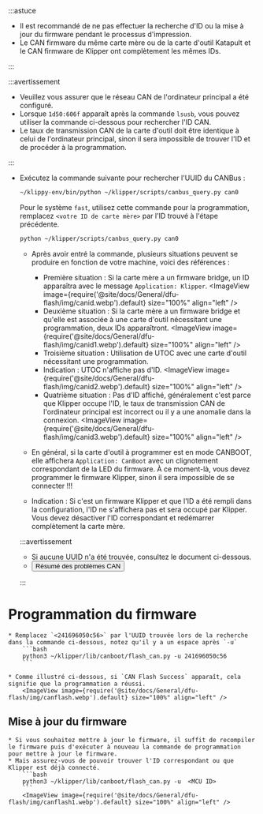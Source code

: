 :::astuce

* Il est recommandé de ne pas effectuer la recherche d'ID ou la mise à jour du firmware pendant le processus d'impression.
* Le CAN firmware du même carte mère ou de la carte d'outil Katapult et le CAN firmware de Klipper ont complètement les mêmes IDs.

:::

:::avertissement

* Veuillez vous assurer que le réseau CAN de l'ordinateur principal a été configuré.
* Lorsque `1d50:606f` apparaît après la commande `lsusb`, vous pouvez utiliser la commande ci-dessous pour rechercher l'ID CAN.
* Le taux de transmission CAN de la carte d'outil doit être identique à celui de l'ordinateur principal, sinon il sera impossible de trouver l'ID et de procéder à la programmation.

:::

* Exécutez la commande suivante pour rechercher l'UUID du CANBus :

    ```bash
    ~/klippy-env/bin/python ~/klipper/scripts/canbus_query.py can0
    ```
    Pour le système `fast`, utilisez cette commande pour la programmation, remplacez `<votre ID de carte mère>` par l'ID trouvé à l'étape précédente.
    
     ```bash
    python ~/klipper/scripts/canbus_query.py can0
     ```

    * Après avoir entré la commande, plusieurs situations peuvent se produire en fonction de votre machine, voici des références :
        * Première situation : Si la carte mère a un firmware bridge, un ID apparaîtra avec le message `Application: Klipper`.
            <ImageView image={require('@site/docs/General/dfu-flash/img/canid.webp').default} size="100%" align="left" />  
        * Deuxième situation : Si la carte mère a un firmware bridge et qu'elle est associée à une carte d'outil nécessitant une programmation, deux IDs apparaîtront.
            <ImageView image={require('@site/docs/General/dfu-flash/img/canid1.webp').default} size="100%" align="left" />  
        * Troisième situation : Utilisation de UTOC avec une carte d'outil nécessitant une programmation.
        * Indication : UTOC n'affiche pas d'ID.
            <ImageView image={require('@site/docs/General/dfu-flash/img/canid2.webp').default} size="100%" align="left" />  
        * Quatrième situation : Pas d'ID affiché, généralement c'est parce que Klipper occupe l'ID, le taux de transmission CAN de l'ordinateur principal est incorrect ou il y a une anomalie dans la connexion.
            <ImageView image={require('@site/docs/General/dfu-flash/img/canid3.webp').default} size="100%" align="left" />  

    * En général, si la carte d'outil à programmer est en mode CANBOOT, elle affichera `Application: CanBoot` avec un clignotement correspondant de la LED du firmware. À ce moment-là, vous devez programmer le firmware Klipper, sinon il sera impossible de se connecter !!!
    * Indication : Si c'est un firmware Klipper et que l'ID a été rempli dans la configuration, l'ID ne s'affichera pas et sera occupé par Klipper. Vous devez désactiver l'ID correspondant et redémarrer complètement la carte mère.

    :::avertissement

    * Si aucune UUID n'a été trouvée, consultez le document ci-dessous.  
    * <Button variant="contained" disableElevation component="a" rel="noopener" href="/docs/DebugDoc/faq/klipper_can">Résumé des problèmes CAN</Button>

    :::

# Programmation du firmware

    * Remplacez `<241696050c56>` par l'UUID trouvée lors de la recherche dans la commande ci-dessous, notez qu'il y a un espace après `-u`
        ```bash
        python3 ~/klipper/lib/canboot/flash_can.py -u 241696050c56
        ```

    * Comme illustré ci-dessous, si `CAN Flash Success` apparaît, cela signifie que la programmation a réussi.
        <ImageView image={require('@site/docs/General/dfu-flash/img/canflash.webp').default} size="100%" align="left" />  


## Mise à jour du firmware
    * Si vous souhaitez mettre à jour le firmware, il suffit de recompiler le firmware puis d'exécuter à nouveau la commande de programmation pour mettre à jour le firmware.
    * Mais assurez-vous de pouvoir trouver l'ID correspondant ou que Klipper est déjà connecté.
        ```bash
        python3 ~/klipper/lib/canboot/flash_can.py -u  <MCU ID>
        ```
        <ImageView image={require('@site/docs/General/dfu-flash/img/canflash1.webp').default} size="100%" align="left" />  
